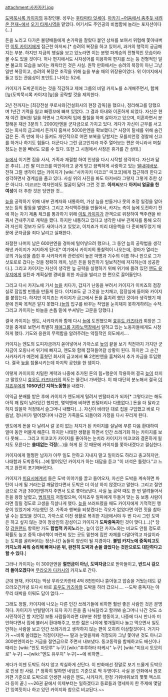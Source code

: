 attachment:사카자키.jpg

[[도박묵시록 카이지]]의 등장인물. 성우는 [[후타마타 잇세이]]. [[아카기 ~어둠에서 춤추듯 내려온 천재~]]에서 [[오기 타케시]]역을 맡았다. 여기서도 주인공의 비범함에 놀라는 포지션이다(...)

돈을 노리고 다가온 불량배들에게 손가락을 잘랐다 붙인 상처를 보여서 위협해 쫓아내버린 [[이토 카이지]]에게 접근한 아저씨.[* 승려의 복장을 하고 있어서, 과거의 행적이 궁금해지는 부분. 하지만 지금의 행실을 보고 있노라면 이는 분명 파계승의 전형적인 모습이라 볼 수도 있을 것이다. 허나 편지에서도 사자성어를 이용하여 편지를 쓰는 등 전형적인 일본 불교의 모습을 보이는 캐릭터인 것은 사실. 원작 만화에서는 승려의 복장이 아닌 그냥 일반 복장이고, 승려의 복장은 조작을 위해 늪을 부술 때의 위장용이었다. 위 이미지에서 들고 있는 관음상이 포인트.] 나이는 52세.

카이지가 도박꾼이라는 것을 직감하고 제애 그룹의 비밀 카지노를 소개해주면서, 함께 [늪(도박묵시록 카이지)|늪]을 공략할 것을 제의한다.

2년 전까지는 [최강전설 쿠로사와|건설회사의 현장 감독]을 했으나, 정리해고를 당했으며 1년간 기력을 잃고 빠찡꼬에 빠져 있었다. 그 결과 아내와 이혼하게 되었다. 자신은 현재 야간 경비원 일을 하면서 그럭저럭 입에 풀칠을 하며 살아가고 있으며, 이혼하면서 분할해온 재산 3분의 1. 2000만엔을 군자금으로 가지고 있다. 게다가 자신이 근무를 서고 있는 회사의 금고에서 돈까지 훔쳐서 5000만엔을 확보했다.[* 사장이 탈세를 위해 숨긴 검은 돈. 즉 만에 하나 들켜도 개인적으로 어떤 보복을 당할지는 모를지언정 경찰에 신고를 하거나 하기도 힘들다. 더군다나 그런 금고인지라 자주 열어보는 편은 아니라서 며칠 정도는 돈을 빼놔도 모를 수 있다. 또한 그 시점에서 사장은 휴가를 간 상태.]

[[늪]]에서 이기면 집을 사서, 가족과 재결합 하여 인생을 다시 시작할 생각이다. 자신과 닮은 추녀(…)인 딸 미코코를 미인이라고 굳게 믿고 끔찍하게 사랑하고 있는 [[딸내미바보]]. 전혀 그럴 생각이 없는 카이지가 [wiki:"사카자키 미코코" 미코코]에게 접근하려 한다고 생각하면서 경계심을 품고 있다. 사실 위의 사진을 봐도 아저씨라 그렇지 그렇게 추한 상은 아니다. 미코코는 여자인데도 얼굴이 닮아 그런 것 뿐. '''아저씨'''보다 '''아저씨 얼굴을 한 여성'''이 더 추한 것은 당연한 것...

[[늪]]을 공략하기 위해 내부 관계자와 내통하여, 가상 늪을 만들거나 못의 조정 일정을 알아보는 등의 활동을 벌였다. 그리고 자석맥주캔을 만들어서, 카지노 측이 늪에 도전하기 전에 하는 자기 제품 체크를 통과하기 위해 [[이토 카이지]]가 관객으로 위장하여 맥주캔을 바꿔서 건내주기로 계략을 짰다. 하지만 내통하고 있다고 생각한 내부 관계자를 통해 오히려 자신의 정보가 모두 새어나가고 있었고, 이치죠가 미리 대응책을 다 준비해두었기 때문에 군자금을 죄다 날리고 실패한다.

좌절한 나머지 남은 600만엔을 경마에 털어넣으려 했으나, 그 동안 늪의 공략법을 생각해낸 카이지가 저지하게 된다[* 여기에서 카이지의 통찰력이 나오는데, 경마가 열리는 곳의 가능성을 좁힌 후 사카자키와 관련성이 높은 마명과 기수의 이름 하나 만으로 그가 삿포로로 갔다는 것을 정확히 캐치, 남은 돈을 탕진하기 일보직전에 저지하는데 성공한다.]. 그리고 카이지는 자신이 생각한 늪 공략을 실행하기 위해 위기에 몰려 있던 [[엔도 유우지]]에게 실탄과 계획실행 경비를 위한 자금을 빌리고 한 편으로 끌어들인다.

그리고 다시 카지노에 가서 [[늪]]을 치다가, 갑자기 난동을 부려서 카이지가 이치죠의 점장실로 잠입할 빈틈을 만들게 된다. 이치죠도 곧 그것을 눈치채고, 점장실에 들어와 카이지를 붙잡는다. 하지만 이치죠는 카이지가 금고에서 돈을 훔치려 했던 것이라 생각했기 때문에 진짜 목적은 알지 못했다.([[늪]]의 입구를 바꾸는 작업을 눈치채지 못하게하려는 수작. 그리고 카이지는 바늘을 손톱 밑에 쑤셔넣는 고문을 당했다.)

결국 카이지는 엔도, 사카자키와 함께 다시 [[늪]]에 도전했으며 [[효우도 카즈타카]] 회장은 그것을 중계로 보면서 특별히 [[제애그룹 지하노역장]]에서 일하고 있는 노동자들에게도 시청하게 했다. 기도와 응원의 무력함을 알려주려는 악질적인 의도에서….

카이지는 엔도의 도피자금까지 쏟아넣어서 가까스로 [[늪]]의 끝을 보기 직전까지 가지만 군자금이 오링나서 위기에 빠지고, 엔도와 함께 잡혀들어갈 상황이 된다. 하지만 그 순간 사카자키가 예전에 훔쳤던 회사의 금고에서 '''또''' 2천만엔을 훔쳐와서 추가 자금을 투입했다. 결국 [[늪]]을 침몰시키는데 마지막 공헌을 한 셈이다.

이렇게 카이지의 치밀한 계략과 나중에 추가된 돈의 힘+행운이 작용하여 결국 [[늪]]이 터지고 말았으니 [[효우도 카즈타카]]의 의도는 물건너 가버렸다. 이 때 대단히 분노해서 결국 [[이치죠우]]에게 '''1050년간 지하노동형'''을 내렸다.

이익금 분배를 받은 후에 카이지가 엔도에게 털려서 빈털터리가 되자[* 그렇다고는 해도 아직 꽤 많이 남아있긴 했지만, 몇억엔에 비하면 빈털터리나 다름없다.] 돈을 더 달라고 하지 않을까 걱정돼서 슬그머니 내뺐다(…). 자신이 바라던 대로 집을 구입했고 바로 다음날, 정나미가 떨어졌다며 나갔던 가족들도 되돌아와 가정을 다시 꾸리게 된다.

엔도에게 돈을 다 날려서 갈 곳이 없는 처지가 된 카이지를 설날에 부른 다음 환대하여 얼마 동안 머물게 해준다. 하지만 나태한 생활을 하면서 인간 쓰레기화 하는 카이지를 보다 못해…… 그리고 미코코가 카이지를 좋아하는 눈치라 카이지가 미코코와 결혼하게 될 지도 모른다는 '''쓸데없는 걱정'''(…)을 하게 된 것 때문에 카이지를 쫓아내겠다고 결심한다.

카이지에게 멀쩡한 남자가 아무 일도 안하고 지내지 말고 일이라도 하라고 충고하지만, 나태함과 도박중독(…)에 쩔어있던 카이지가 하는 대답을 듣고 "이 녀석은 틀렸다."고 느끼고 완전히 포기해버린다.

카이지가 [[미요시]]에게서 들은 도박 이야기를 끌고 들어오자, 자신은 도박을 계속하면 파탄이 나게 될 거라는걸 깨달았다면서 도박은 더 이상 하지 않겠다고 말한다. 그리고 절연금으로 거금 300만엔까지 주면서 도로 쫓아보낸다. 사실 [[늪]] 공략 때도 한 번 말려들어서 돈을 왕창 날렸고, [[범죄]]까지 저질렀으며, 이치죠우 일파에게 두들겨 맞는 등 보통 사람이라면 질릴 정도로 고생을 직살나게 했다. [[늪]]을 쓰러뜨렸을 때도 카이지에게 기적적인 행운이 있었기에 가능했던 것. 가족과 행복을 되찾겠다는 각오가 없었다면 이런 짓을 참아낼 수는 없었을 것이고, 가까스로 이전 생활로 복귀한 지금에서야 두 번 다시 그런 도박은 하고 싶지 않는 것이 정상인의 감성이고 카이지가 '''도박중독자'''인 것이 맞다.(…)[* 당장 [[강원랜드]] 항목만 가도 '''합법적 카지노'''라는, 늪이 있던 카지노와는 비교도 안될 정도로 확률도 높고 중독 대비책이 마련되 있는 곳도 밑천에 집안 자체를 다말아먹고 자살이라는 도피를 골라버리는 정신나간 놈들이 양산이 될 지경이다. '''불법 카지노에 중독되고도 카지노와 싸워 승리해 빠져나온 뒤, 완전히 도박과 손을 끊었다는 것만으로도 대단하다고 할 수 있다'''.]

그러나 카이지는 이 300만엔을 '''절연금이 아닌, 도박자금'''으로 받아들이고, '''반드시 갚으러 돌아오겠다'''며 [[무라오카 다카시]]의 카지노로 간다.

근데 현재, 카이지는 막상 무라오카한테 4억 8천만이나 뜯어놓고 압승을 거뒀는데도 갚으러오긴커녕 또다시 바로 [[효우도 카즈야]]와 도박을 하러 갔으니…. --도박 중독자는 아무리 대박을 이뤄도 답이 없다.--

그래도 정말, 카이지에 나오는 다른 인간 쓰레기들에 비하면 훨씬 좋은 사람인 것은 분명하다. 카이지가 빈털털이가 되자 자기 돈을 좀 나눠달라고 할까봐 슬그머니 나간 것도 소시민적이긴 할 지언정 보통 사람들이라면 대부분 취할 행동이고, 나중에 다시 만나자 미안하다면서 집에 불러서 환대해주고, 또한 젊은 나이에 몇개월이나 놀고 먹으면서 일도 안하는 사람을 보고 인간 쓰레기라고 생각하지 않는 편이 오히려 이상할것이다. 거기다가 ~~비록 쓸데없는 걱정이지만~~ 딸과 눈맞을까봐 걱정되자 그냥 쫓아낸 것도 아니고 300만엔이라는 거금을 절연금으로 주면서 내보냈다. 동고동락을 함께하고도 배신이나 때리는 [wiki:"안도 마모루" 누구] [wiki:"후루하타 타케시" 누구] [wiki:"미요시 토모히로" 누구] ~~[wiki:"엔도 유우지" 누구]~~에 비하면...

게다가 이젠 도박도 하지 않고 착실하게 산단다. 이 만화에선 정말로 보기 드물게 도박으로 인생 핀 사람. [* 정확히 말하면 네임드 기준으로 딱 두명이다. 사실 본 만화에서 원포커편 기준으로 도박으로 인생편 사람은 엔도, 사카자키, 한정 가위바위보의 몇몇 엑스트라 등이 끝.] ~~26권 끝에서 이제부터는 일하겠다고 동료들과 맹세까지 한 주제에 몇달간 잉여짓이나 하고 있던 카이지와 참으로 비교된다.~~ 
